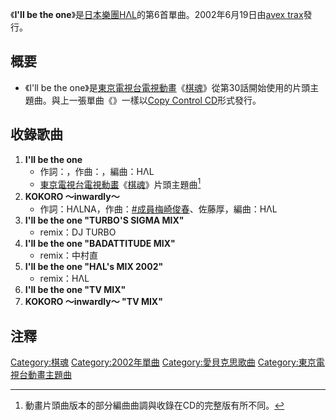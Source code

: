 {{Unreferenced|time=2017-01-29T13:08:01+00:00}}
{{Infobox Single 
| Name           = I'll be the one
| Artist         = [[HΛL|HΛL]]
| Album          = 
| A-side         = 
| B-side         = 
| Released       = 2002年6月19日
| Format         = 12cm單曲
| Recorded       = 
| Genre          = [[日本流行音樂|J-POP]] 
| Length         = 
| Label          = [[avex_trax|avex trax]] 
| Writer         = 
| Producer       = HΛL
| Certification  = 
| Chart position = * 週榜第17名（[[Oricon公信榜|Oricon]]）
* 上榜3次（Oricon）</small>
| Last single    = {{link-ja|Al di la|al di la}}<br />（2002年） 
| This single    = '''I'll be the one'''<br />（2002年） 
| Next single    = {{link-ja|ONE LOVE/A LONG JOURNEY|ONE LOVE/A LONG JOURNEY}}<br />（2002年） 
| Misc           = 
}}
《'''I'll be the one'''》是[[日本|日本]][[樂團|樂團]][[HΛL|HΛL]]的第6首單曲。2002年6月19日由[[avex_trax|avex trax]]發行。

== 概要 ==
* 《I'll be the one》是[[東京電視台|東京電視台]][[電視動畫|電視動畫]]《[[棋魂|棋魂]]》從第30話開始使用的片頭主題曲。與上一張單曲《{{link-ja|Al di la|al di la}}》一樣以[[Copy_Control|Copy Control CD]]形式發行。

== 收錄歌曲 ==
#'''I'll be the one'''
#* 作詞：{{link-ja|HΛLNA|HΛLNA}}，作曲：{{link-ja|佐藤厚|ats-}}，編曲：HΛL
#* [[東京電視台|東京電視台]][[電視動畫|電視動畫]]《[[棋魂|棋魂]]》片頭主題曲<ref>動畫片頭曲版本的部分編曲曲調與收錄在CD的完整版有所不同。</ref>
#'''KOKORO ～inwardly～'''
#* 作詞：HΛLNA，作曲：[[HΛL|#成員梅崎俊春]]、佐藤厚，編曲：HΛL
#'''I'll be the one "TURBO'S SIGMA MIX"'''
#* remix：DJ TURBO
#'''I'll be the one "BADATTITUDE MIX"'''
#* remix：中村直
#'''I'll be the one "HΛL's MIX 2002"'''
#* remix：HΛL
#'''I'll be the one "TV MIX"'''
#''' KOKORO ～inwardly～ "TV MIX"'''

== 注釋 ==
<references />
{{Single-stub}}
{{棋魂}}
{{DEFAULTSORT:I'll be the one}}
[[Category:棋魂|Category:棋魂]]
[[Category:2002年單曲|Category:2002年單曲]]
[[Category:愛貝克思歌曲|Category:愛貝克思歌曲]]
[[Category:東京電視台動畫主題曲|Category:東京電視台動畫主題曲]]